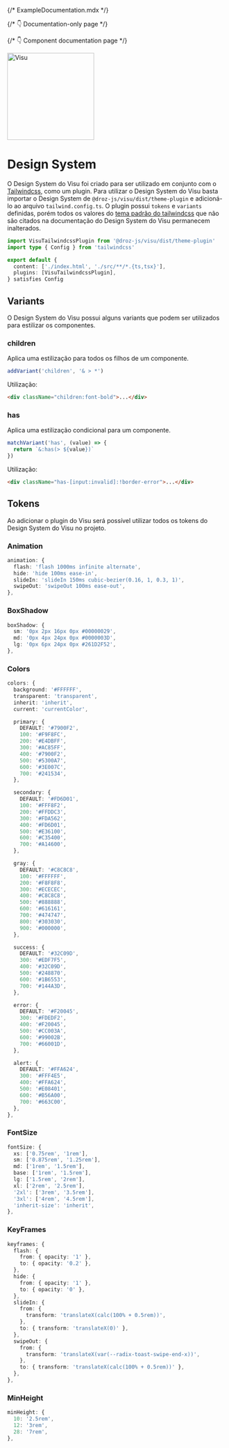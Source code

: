 {/* ExampleDocumentation.mdx */}


{/* 👇 Documentation-only page */}

<Meta title="Design System" />

{/* 👇 Component documentation page */}

<div style={{ display: 'flex', justifyContent: 'center', marginBottom: '48px' }}>
  <picture>
    <img alt="Visu" src="./design-visu.svg" width="200px" />
  </picture>
</div>

# Design System

O Design System do Visu foi criado para ser utilizado em conjunto com o [Tailwindcss](https://tailwindcss.com/),
 como um plugin. Para utilizar o Design System do Visu basta importar o Design System de `@droz-js/visu/dist/theme-plugin`
  e adicioná-lo ao arquivo `tailwind.config.ts`. O plugin possui `tokens` e `variants` definidas, porém todos os valores do
  [tema padrão do tailwindcss](https://tailwindcss.com/docs/theme) que não são citados na documentação do Design System do Visu permanecem inalterados. 


```typescript
import VisuTailwindcssPlugin from '@droz-js/visu/dist/theme-plugin'
import type { Config } from 'tailwindcss'

export default {
  content: ['./index.html', './src/**/*.{ts,tsx}'],
  plugins: [VisuTailwindcssPlugin],
} satisfies Config

```

## Variants

O Design System do Visu possui alguns variants que podem ser utilizados para estilizar os componentes.

### children

Aplica uma estilização para todos os filhos de um componente.

```typescript
addVariant('children', '& > *')
```

Utilização:

```html
<div className="children:font-bold">...</div>
```

### has

Aplica uma estilização condicional para um componente.

```typescript
matchVariant('has', (value) => {
  return `&:has(> ${value})`
})
```

Utilização:

```html
<div className="has-[input:invalid]:!border-error">...</div>
```

## Tokens

Ao adicionar o plugin do Visu será possível utilizar todos os tokens do Design System do Visu no projeto.

### Animation

```typescript
animation: {
  flash: 'flash 1000ms infinite alternate',
  hide: 'hide 100ms ease-in',
  slideIn: 'slideIn 150ms cubic-bezier(0.16, 1, 0.3, 1)',
  swipeOut: 'swipeOut 100ms ease-out',
},
```

### BoxShadow

```typescript
boxShadow: {
  sm: '0px 2px 16px 0px #00000029',
  md: '0px 4px 24px 0px #0000003D',
  lg: '0px 6px 24px 0px #261D2F52',
},
```

### Colors

```typescript
colors: {
  background: '#FFFFFF',
  transparent: 'transparent',
  inherit: 'inherit',
  current: 'currentColor',

  primary: {
    DEFAULT: '#7900F2',
    100: '#F9F8FC',
    200: '#E4DBFF',
    300: '#AC85FF',
    400: '#7900F2',
    500: '#5300A7',
    600: '#3E007C',
    700: '#241534',
  },

  secondary: {
    DEFAULT: '#FD6D01',
    100: '#FFF8F2',
    200: '#FFDDC3',
    300: '#FDA562',
    400: '#FD6D01',
    500: '#E36100',
    600: '#C35400',
    700: '#A14600',
  },

  gray: {
    DEFAULT: '#C8C8C8',
    100: '#FFFFFF',
    200: '#F8F8F8',
    300: '#ECECEC',
    400: '#C8C8C8',
    500: '#888888',
    600: '#616161',
    700: '#474747',
    800: '#303030',
    900: '#000000',
  },

  success: {
    DEFAULT: '#32C09D',
    300: '#EDF7F5',
    400: '#32C09D',
    500: '#248870',
    600: '#1B6553',
    700: '#144A3D',
  },

  error: {
    DEFAULT: '#F20045',
    300: '#FDEDF2',
    400: '#F20045',
    500: '#CC003A',
    600: '#99002B',
    700: '#66001D',
  },

  alert: {
    DEFAULT: '#FFA624',
    300: '#FFF4E5',
    400: '#FFA624',
    500: '#E08401',
    600: '#B56A00',
    700: '#663C00',
  },
},
```

### FontSize

```typescript
fontSize: {
  xs: ['0.75rem', '1rem'],
  sm: ['0.875rem', '1.25rem'],
  md: ['1rem', '1.5rem'],
  base: ['1rem', '1.5rem'],
  lg: ['1.5rem', '2rem'],
  xl: ['2rem', '2.5rem'],
  '2xl': ['3rem', '3.5rem'],
  '3xl': ['4rem', '4.5rem'],
  'inherit-size': 'inherit',
},
```

### KeyFrames

```typescript
keyframes: {
  flash: {
    from: { opacity: '1' },
    to: { opacity: '0.2' },
  },
  hide: {
    from: { opacity: '1' },
    to: { opacity: '0' },
  },
  slideIn: {
    from: {
      transform: 'translateX(calc(100% + 0.5rem))',
    },
    to: { transform: 'translateX(0)' },
  },
  swipeOut: {
    from: {
      transform: 'translateX(var(--radix-toast-swipe-end-x))',
    },
    to: { transform: 'translateX(calc(100% + 0.5rem))' },
  },
},
```

### MinHeight

```typescript
minHeight: {
  10: '2.5rem',
  12: '3rem',
  28: '7rem',
},
```
